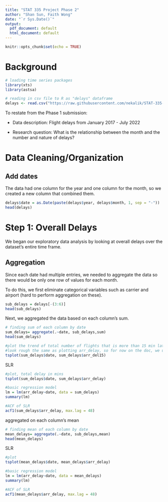 ```yaml
---
title: "STAT 335 Project Phase 2"
author: "Shan Sun, Faith Wong"
date: "`r Sys.Date()`"
output:
  pdf_document: default
  html_document: default
---
```


```r
knitr::opts_chunk$set(echo = TRUE)
```

# Background

```r
# loading time series packages
library(xts)
library(astsa)
```

```r
# reading in csv file to R as "delays" dataframe
delays <- read.csv("https://raw.githubusercontent.com/nekalik/STAT-335-Project/main/Airline_Delay_Cause.csv")
```

To restate from the Phase 1 submission:

- Data description: Flight delays from January 2017 - July 2022

- Research question: What is the relationship between the month and the number and nature of delays?

# Data Cleaning/Organization

## Add dates

The data had one column for the year and one column for the month, so we created a new column that combined them.

```R
delays$date = as.Date(paste(delays$year, delays$month, 1, sep = "-"))
head(delays)
```

# Step 1: Overall Delays

We began our exploratory data analysis by looking at overall delays over the dataset's entire time frame. 

## Aggregation

Since each date had multiple entries, we needed to aggregate the data so there would be only one row of values for each month. 

To do this, we first eliminate categorical variables such as carrier and airport (hard to perform aggregation on these).

```R
sub_delays = delays[-(3:6)]
head(sub_delays)
```

Next, we aggregated the data based on each column's sum.

```R
# finding sum of each column by date
sum_delays= aggregate(.~date, sub_delays,sum)
head(sum_delays)
```

```r
#plot the trend of total number of flights that is more than 15 min late 
#look rough the same as plotting arr_delay, so for now on the doc, we use arr_delay (why this over other?)
tsplot(sum_delays$date, sum_delays$arr_del15)
```


SLR 
```R
#plot, total delay in mins 
tsplot(sum_delays$date, sum_delays$arr_delay)

#basic regression model
lm = lm(arr_delay~date, data = sum_delays)
summary(lm)

#ACF of SLR
acf1(sum_delays$arr_delay, max.lag = 48)

```

aggregated on each column's mean

```R
# finding mean of each column by date
mean_delays= aggregate(.~date, sub_delays,mean)
head(mean_delays)
```

SLR

```R
#plot
tsplot(mean_delays$date, mean_delays$arr_delay)

#basic regression model
lm = lm(arr_delay~date, data = mean_delays)
summary(lm)

#ACF of SLR
acf1(mean_delays$arr_delay, max.lag = 48)

```

